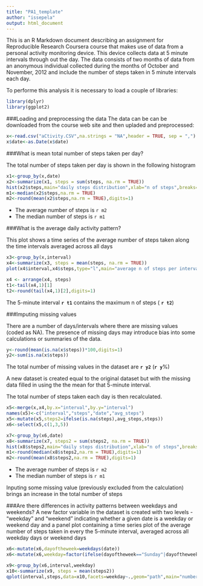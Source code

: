```yaml
---
title: "PA1_template"
author: "issepela"
output: html_document
---
```


This is an R Markdown document describing an assignment for Reproducible Research Coursera course that makes use of data from a personal activity monitoring device. This device collects data at 5 minute intervals through out the day. The data consists of two months of data from an anonymous individual collected during the months of October and November, 2012 and include the number of steps taken in 5 minute intervals each day.

To performe this analysis it is necessary to load a couple of libraries:

```r
library(dplyr)
library(ggplot2)
```

###Loading and preprocessing the data
The data can be can be downloaded from the course web site and then upladed and preprocessed:

```r
x<-read.csv("aCtivity.CSV",na.strings = "NA",header = TRUE, sep = ",")
x$date<-as.Date(x$date)
```

###What is mean total number of steps taken per day?

The total number of steps taken per day is shown in the following histogram

```r
x1<-group_by(x,date)
x2<-summarize(x1, steps = sum(steps, na.rm = TRUE))
hist(x2$steps,main="daily steps distribution",xlab="n of steps",breaks=c(1000*0:25),col="green")
m1<-median(x2$steps,na.rm = TRUE)
m2<-round(mean(x2$steps,na.rm = TRUE),digits=1)
```

- The average number of steps is `r m2`
- The median number of steps is `r m1` 

###What is the average daily activity pattern?

This plot shows a time series of the average number of steps taken along the time intervals averaged across all days 

```r
x3<-group_by(x,interval)
x4<-summarize(x3, steps = mean(steps, na.rm = TRUE))
plot(x4$interval,x4$steps,type="l",main="average n of steps per interval",xlab="interval",ylab="avg n of steps")

x4 <- arrange(x4, steps)
t1<-tail(x4,1)[1]
t2<-round(tail(x4,1)[2],digits=1)
```

The 5-minute interval **`r t1`** contains the maximum n of steps ( **`r t2`**)


###Imputing missing values

There are a number of days/intervals where there are missing values (coded as NA). The presence of missing days may introduce bias into some calculations or summaries of the data.

```r
y<-round(mean(is.na(x$steps))*100,digits=1)
y2<-sum(is.na(x$steps))
```
The total number of missing values in the dataset are **`r y2`** (**`r y`**%)

A new dataset is created equal to the original dataset but with the missing data filled in using the the mean for that 5-minute interval.

The total number of steps taken each day is then recalculated.
```r
x5<-merge(x,x4,by.x="interval",by.y="interval")
names(x5)<-c("interval","steps","date","avg_steps")
x5<-mutate(x5,steps2=ifelse(is.na(steps),avg_steps,steps))
x6<-select(x5,c(1,3,5))

x7<-group_by(x6,date)
x8<-summarize(x7, steps2 = sum(steps2, na.rm = TRUE))
hist(x8$steps2,main="daily steps distribution",xlab="n of steps",breaks=c(1000*0:25),col="green")
m1<-round(median(x8$steps2,na.rm = TRUE),digits=1)
m2<-round(mean(x8$steps2,na.rm = TRUE),digits=1)
```

- The average number of steps is `r m2`
- The median number of steps is `r m1` 

Inputing some missing value (previously excluded from the calculation) brings an increase in the total number of steps

###Are there differences in activity patterns between weekdays and weekends?
A new factor variable in the dataset is created with two levels - "weekday" and "weekend" indicating whether a given date is a weekday or weekend day and a panel plot containing a time series plot of the average number of steps taken in every the 5-minute interval, averaged across all weekday days or weekend days 
```r
x6<-mutate(x6,dayoftheweek=weekdays(date))
x6<-mutate(x6,weekday=factor(ifelse(dayoftheweek=="Sunday"|dayoftheweek=="Saturday","weekend","weekday")))

x9<-group_by(x6,interval,weekday)
x10<-summarize(x9, steps = mean(steps2))
qplot(interval,steps,data=x10,facets=weekday~.,geom="path",main="number of steps per interval during weekdays and weekends")

```


